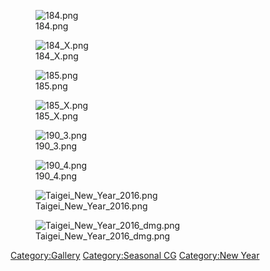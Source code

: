 [[File:184.png]]

[[File:184_X.png]]

[[File:185.png]]

[[File:185_X.png]]

[[File:190_3.png]]

[[File:190_4.png]]

[[File:Taigei New Year 2016.png]]

[[File:Taigei New Year 2016 dmg.png]]

[[Category:Gallery]] [[Category:Seasonal CG]] [[Category:New Year]]
